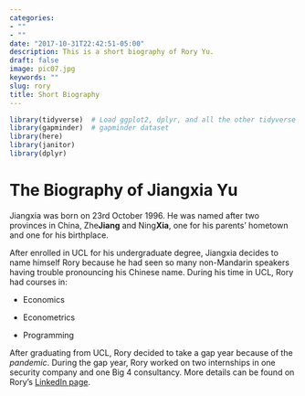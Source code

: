 ```yaml
---
categories:
- ""
- ""
date: "2017-10-31T22:42:51-05:00"
description: This is a short biography of Rory Yu.
draft: false
image: pic07.jpg
keywords: ""
slug: rory
title: Short Biography
---
```



```r
library(tidyverse)  # Load ggplot2, dplyr, and all the other tidyverse packages
library(gapminder)  # gapminder dataset
library(here)
library(janitor)
library(dplyr)
```

# The Biography of Jiangxia Yu
Jiangxia was born on 23rd October 1996. He was named after two provinces in China, Zhe**Jiang** and Ning**Xia**, one for his parents' hometown and one for his birthplace.\

After enrolled in UCL for his undergraduate degree, Jiangxia decides to name himself Rory because he had seen so many non-Mandarin speakers having trouble pronouncing his Chinese name.
During his time in UCL, Rory had courses in:

* Economics

* Econometrics

* Programming

After graduating from UCL, Rory decided to take a gap year because of the *pandemic*. During the gap year, Rory worked on two internships in one security company and one Big 4 consultancy. More details can be found on Rory's [LinkedIn page](https://linkedin.com/in/roryyu).
